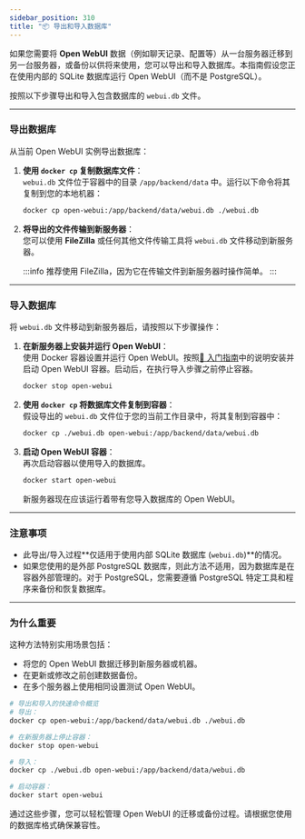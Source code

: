 ```yaml
---
sidebar_position: 310 
title: "📦 导出和导入数据库"
---
```



如果您需要将 **Open WebUI** 数据（例如聊天记录、配置等）从一台服务器迁移到另一台服务器，或备份以供将来使用，您可以导出和导入数据库。本指南假设您正在使用内部的 SQLite 数据库运行 Open WebUI（而不是 PostgreSQL）。

按照以下步骤导出和导入包含数据库的 `webui.db` 文件。

---

### 导出数据库

从当前 Open WebUI 实例导出数据库：

1. **使用 `docker cp` 复制数据库文件**：  
   `webui.db` 文件位于容器中的目录 `/app/backend/data` 中。运行以下命令将其复制到您的本地机器：  
   ```bash
   docker cp open-webui:/app/backend/data/webui.db ./webui.db
   ```

2. **将导出的文件传输到新服务器**：  
   您可以使用 **FileZilla** 或任何其他文件传输工具将 `webui.db` 文件移动到新服务器。

   :::info
   推荐使用 FileZilla，因为它在传输文件到新服务器时操作简单。
   :::

---

### 导入数据库

将 `webui.db` 文件移动到新服务器后，请按照以下步骤操作：

1. **在新服务器上安装并运行 Open WebUI**：  
   使用 Docker 容器设置并运行 Open WebUI。按照[🚀 入门指南](/getting-started)中的说明安装并启动 Open WebUI 容器。启动后，在执行导入步骤之前停止容器。
   ```bash
   docker stop open-webui
   ```

2. **使用 `docker cp` 将数据库文件复制到容器**：  
   假设导出的 `webui.db` 文件位于您的当前工作目录中，将其复制到容器中：
   ```bash
   docker cp ./webui.db open-webui:/app/backend/data/webui.db
   ```

3. **启动 Open WebUI 容器**：  
   再次启动容器以使用导入的数据库。
   ```bash
   docker start open-webui
   ```

   新服务器现在应该运行着带有您导入数据库的 Open WebUI。

---

### 注意事项

- 此导出/导入过程**仅适用于使用内部 SQLite 数据库 (`webui.db`)**的情况。
- 如果您使用的是外部 PostgreSQL 数据库，则此方法不适用，因为数据库是在容器外部管理的。对于 PostgreSQL，您需要遵循 PostgreSQL 特定工具和程序来备份和恢复数据库。

---

### 为什么重要

这种方法特别实用场景包括：

- 将您的 Open WebUI 数据迁移到新服务器或机器。
- 在更新或修改之前创建数据备份。
- 在多个服务器上使用相同设置测试 Open WebUI。

```bash
# 导出和导入的快速命令概览
# 导出：
docker cp open-webui:/app/backend/data/webui.db ./webui.db

# 在新服务器上停止容器：
docker stop open-webui

# 导入：
docker cp ./webui.db open-webui:/app/backend/data/webui.db

# 启动容器：
docker start open-webui
```

通过这些步骤，您可以轻松管理 Open WebUI 的迁移或备份过程。请根据您使用的数据库格式确保兼容性。